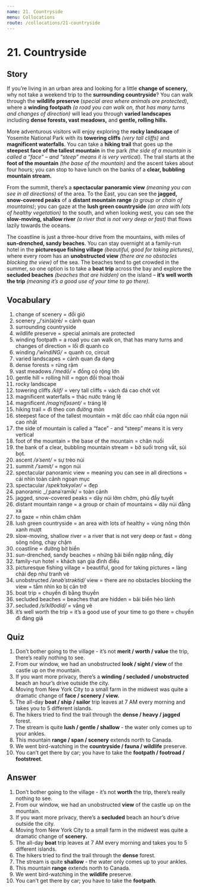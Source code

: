 ```yaml
---
name: 21. Countryside
menu: Collocations
route: /collocations/21-countryside
---
```


# 21. Countryside

## Story

If you’re living in an urban area and looking for a little **change of scenery,** why not take a weekend trip to the **surrounding countryside**? You can walk through the **wildlife preserve** (*special area where animals are protected)*, where a **winding footpath** *(a road you can walk on, that has many turns and changes of direction)* will lead you through **varied landscapes** including **dense forests, vast meadows,** and **gentle, rolling hills.**

More adventurous visitors will enjoy exploring the **rocky landscape** of Yosemite National Park with its **towering cliffs** *(very tall cliffs)* and **magnificent waterfalls**. You can take a **hiking trail** that goes up the **steepest face of the tallest mountain** in the park *(the side of a mountain is called a “face” – and “steep” means it is very vertical)*. The trail starts at the **foot of the mountain** *(the base of the mountain)* and the ascent takes about four hours; you can stop to have lunch on the banks of a **clear, bubbling mountain stream.**

From the summit, there’s a **spectacular panoramic view** *(meaning you can see in all directions)* of the area. To the East, you can see the **jagged, snow-covered peaks** of a **distant mountain range** *(a group or chain of mountains)*; you can gaze at the **lush green countryside** *(an area with lots of healthy vegetation)* to the south, and when looking west, you can see the **slow-moving, shallow river** *(a river that is not very deep or fast)* that flows lazily towards the oceans. 

The coastline is just a three-hour drive from the mountains, with miles of **sun-drenched, sandy beaches**. You can stay overnight at a family-run hotel in the **picturesque fishing village** *(beautiful, good for taking pictures)*, where every room has an **unobstructed view** *(there are no obstacles blocking the view)* of the sea. The beaches tend to get crowded in the summer, so one option is to take a **boat trip** across the bay and explore the **secluded beaches** *(beaches that are hidden)* on the island – **it’s well worth the trip** *(meaning it’s a good use of your time to go there).*

## Vocabulary 

1. change of scenery = đổi gió
2. scenery _/ˈsin(ə)rē/ = cảnh quan
3. surrounding countryside
4. wildlife preserve = special animals are protected
5. winding footpath = a road you can walk on, that has many turns and changes of direction = lối đi quanh co
6. winding _/ˈwīndiNG/_ = quanh  co, circuit
7. varied landscapes = cảnh quan đa dạng
8. dense forests = rừng rậm
9. vast meadows _/ˈmedō/_ = đồng cỏ rộng lớn
10. gentle hill = rolling hill = ngọn đồi thoai thoải
11. rocky landscape
12. towering cliffs _/klif/_ = very tall cliffs = vách đá cao chót vót
13. magnificent waterfalls = thác nước tráng lệ
14. magnificent _/magˈnifəsənt/_ = tráng lệ
15. hiking trail = đi theo con đường mòn
16. steepest face of the tallest mountain = mặt dốc cao nhất của ngọn núi cao nhất
17. the side of mountain is called a “face” - and “steep” means it is very vertical
18. foot of the mountain  = the base of the mountain = chân nuối
19. the bank of a clear, bubbling mountain stream = bờ suối trong vắt, sủi bọt.
20. ascent _/əˈsent/_ = sự trèo núi
21. summit _/ˈsəmit/_ = ngọn núi
22. spectacular panoramic view = meaning you can see in all directions = cái nhìn toàn cảnh ngoạn mục
23. spectacular  _/spekˈtakyələr/_ = đẹp 
24. panoramic _/ˌpanəˈramik/ = toàn cảnh
25. jagged, snow-covered peaks = dãy núi lởm chởm, phủ đầy tuyết
26. distant mountain range = a group or chain of mountains = dãy núi đằng xa
27. to gaze = nhìn chăm chăm 
28. lush green countryside = an area with lots of healthy = vùng nông thôn xanh mượt
29. slow-moving, shallow river = a river that is not very deep or fast = dòng sông nông, chạy chậm
30. coastline = đường bờ biển
31. sun-drenched, sandy beaches = những bãi biển ngập nắng, đầy 
32. family-run hotel = khách sạn gia đình điều 
33. picturesque fishing village = beautiful, good for taking pictures = làng chài đẹp như tranh vẽ
34. unobstructed _/ənəbˈstrəktid/_ view = there are no obstacles blocking the view = tầm nhìn ko bị cản trở
35. boat trip = chuyến đi bằng thuyền
36. secluded beaches = beaches that are hidden = bãi biển hẻo lánh
37. secluded _/siˈklo͞odid/_ = vắng vẻ
38. it’s well worth the trip = it’s a good use of your time to go there  = chuyến đi đáng giá

## Quiz

1. Don’t bother going to the village - it’s not **merit / worth / value** the trip, there’s really nothing to see. 
2. From our window, we had an unobstructed **look / sight / view** of the castle up on the mountain. 
3. If you want more privacy, there’s a **winding / secluded / unobstructed** beach an hour’s drive outside the city. 
4. Moving from New York City to a small farm in the midwest was quite a dramatic change of **face / scenery / view.**
5. The all-day **boat / ship / sailor** trip leaves at 7 AM every morning and takes you to 5 different islands. 
6. The hikers tried to find the trail through the **dense / heavy / jagged** forest. 
7. The stream is quite **lush / gentle / shallow** - the water only comes up to your ankles. 
8. This mountain **range / span / scenery** extends north to Canada. 
9. We went bird-watching in the **countryside / fauna / wildlife** preserve. 
10. You can’t get there by car; you have to take the **footpath / footroad / footstreet**. 

## Answer

1. Don’t bother going to the village - it’s not **worth** the trip, there’s really nothing to see. 
2. From our window, we had an unobstructed **view** of the castle up on the mountain. 
3. If you want more privacy, there’s a **secluded** beach an hour’s drive outside the city. 
4. Moving from New York City to a small farm in the midwest was quite a dramatic change of **scenery.**
5. The all-day **boat** trip leaves at 7 AM every morning and takes you to 5 different islands. 
6. The hikers tried to find the trail through the **dense** forest. 
7. The stream is quite **shallow** - the water only comes up to your ankles. 
8. This mountain **range** extends north to Canada. 
9. We went bird-watching in the **wildlife** preserve. 
10. You can’t get there by car; you have to take the **footpath**. 
